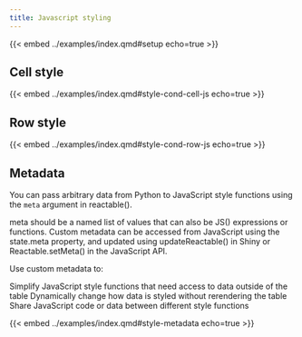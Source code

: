 ```yaml
---
title: Javascript styling
---
```


{{< embed ../examples/index.qmd#setup echo=true >}}

## Cell style

{{< embed ../examples/index.qmd#style-cond-cell-js echo=true >}}

## Row style

{{< embed ../examples/index.qmd#style-cond-row-js echo=true >}}

## Metadata

You can pass arbitrary data from Python to JavaScript style functions using the `meta` argument in reactable().

meta should be a named list of values that can also be JS() expressions or functions. Custom metadata can be accessed from JavaScript using the state.meta property, and updated using updateReactable() in Shiny or Reactable.setMeta() in the JavaScript API.

Use custom metadata to:

Simplify JavaScript style functions that need access to data outside of the table
Dynamically change how data is styled without rerendering the table
Share JavaScript code or data between different style functions

{{< embed ../examples/index.qmd#style-metadata echo=true >}}